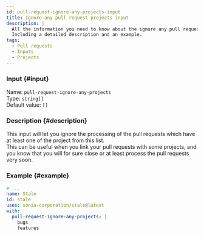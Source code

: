 ```yaml
---
id: pull-request-ignore-any-projects-input
title: Ignore any pull request projects input
description: |
  All the information you need to know about the ignore any pull request projects input.
  Including a detailed description and an example.
tags:
  - Pull requests
  - Inputs
  - Projects
---
```


### Input {#input}

Name: `pull-request-ignore-any-projects`  
Type: `string[]`  
Default value: `[]`

### Description {#description}

This input will let you ignore the processing of the pull requests which have at least one of the project from this list.  
This can be useful when you link your pull requests with some projects, and you know that you will for sure close or at least process the pull requests very soon.

### Example {#example}

```yml {6-8}
# ...
name: Stale
id: stale
uses: sonia-corporation/stale@latest
with:
  pull-request-ignore-any-projects: |
    bugs
    features
```
